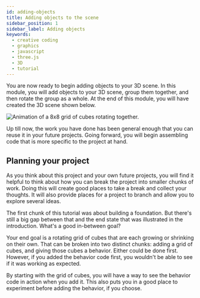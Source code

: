 ```yaml
---
id: adding-objects
title: Adding objects to the scene
sidebar_position: 1
sidebar_label: Adding objects
keywords:
  - creative coding
  - graphics
  - javascript
  - three.js
  - 3D
  - tutorial
---
```


You are now ready to begin adding objects to your 3D scene. In this module, you will add objects to your 3D scene, group them together, and then rotate the group as a whole. At the end of this module, you will have created the 3D scene shown below.

![Animation of a 8x8 grid of cubes rotating together.](./assets/module-outcome.gif "This module's outcome")

Up till now, the work you have done has been general enough that you can reuse it in your future projects. Going forward, you will begin assembling code that is more specific to the project at hand.

## Planning your project

As you think about this project and your own future projects, you will find it helpful to think about how you can break the project into smaller chunks of work. Doing this will create good places to take a break and collect your thoughts. It will also provide places for a project to branch and allow you to explore several ideas.

The first chunk of this tutorial was about building a foundation. But there's still a big gap between that and the end state that was illustrated in the introduction. What's a good in-between goal?

Your end goal is a rotating grid of cubes that are each growing or shrinking on their own. That can be broken into two distinct chunks: adding a grid of cubes, and giving those cubes a behavior. Either could be done first. However, if you added the behavior code first, you wouldn't be able to see if it was working as expected.

By starting with the grid of cubes, you will have a way to see the behavior code in action when you add it. This also puts you in a good place to experiment before adding the behavior, if you choose.

